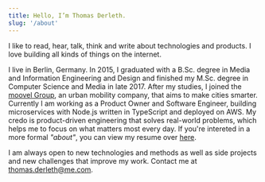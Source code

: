 ```yaml
---
title: Hello, I’m Thomas Derleth.
slug: '/about'
---
```


I like to read, hear, talk, think and write about technologies and products. I love building all kinds of things on the internet.

I live in Berlin, Germany. In 2015, I graduated with a B.Sc. degree in Media and Information Engineering and Design and finished my M.Sc. degree in Computer Science and Media in late 2017. After my studies, I joined the [moovel Group](https://www.moovel.com/en), an urban mobility company, that aims to make cities smarter. Currently I am working as a Product Owner and Software Engineer, building microservices with Node.js written in TypeScript and deployed on AWS. My credo is product-driven engineering that solves real-world problems, which helps me to focus on what matters most every day. If you're intereted in a more formal _"about"_, you can view my resume over [here](https://thomasderleth.de/files/curriculum-vitae.pdf).

I am always open to new technologies and methods as well as side projects and new challenges that improve my work. Contact me at [thomas.derleth@me.com](mailto:thomas.derleth@me.com).
